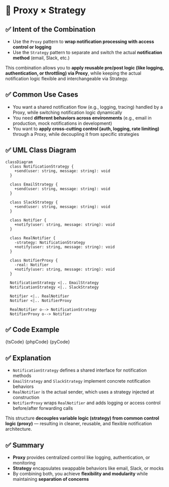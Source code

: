 

# 🧩 Proxy × Strategy

## ✅ Intent of the Combination

- Use the `Proxy` pattern to **wrap notification processing with access control or logging**
- Use the `Strategy` pattern to separate and switch the actual **notification method** (email, Slack, etc.)

This combination allows you to **apply reusable pre/post logic (like logging, authentication, or throttling) via Proxy**, while keeping the actual notification logic flexible and interchangeable via Strategy.

## ✅ Common Use Cases

- You want a shared notification flow (e.g., logging, tracing) handled by a Proxy, while switching notification logic dynamically
- You need **different behaviors across environments** (e.g., email in production, mock notifications in development)
- You want to **apply cross-cutting control (auth, logging, rate limiting)** through a Proxy, while decoupling it from specific strategies

## ✅ UML Class Diagram

```mermaid
classDiagram
  class NotificationStrategy {
    +send(user: string, message: string): void
  }

  class EmailStrategy {
    +send(user: string, message: string): void
  }

  class SlackStrategy {
    +send(user: string, message: string): void
  }

  class Notifier {
    +notify(user: string, message: string): void
  }

  class RealNotifier {
    -strategy: NotificationStrategy
    +notify(user: string, message: string): void
  }

  class NotifierProxy {
    -real: Notifier
    +notify(user: string, message: string): void
  }

  NotificationStrategy <|.. EmailStrategy
  NotificationStrategy <|.. SlackStrategy

  Notifier <|.. RealNotifier
  Notifier <|.. NotifierProxy

  RealNotifier o--> NotificationStrategy
  NotifierProxy o--> Notifier
```

## ✅ Code Example

<Tabs groupId="language">
  <TabItem value="ts" label="TypeScript">
    <CodeBlock language="ts">{tsCode}</CodeBlock>
  </TabItem>
  <TabItem value="php" label="PHP">
    <CodeBlock language="php">{phpCode}</CodeBlock>
  </TabItem>
  <TabItem value="python" label="Python">
    <CodeBlock language="python">{pyCode}</CodeBlock>
  </TabItem>
</Tabs>

## ✅ Explanation

- `NotificationStrategy` defines a shared interface for notification methods
- `EmailStrategy` and `SlackStrategy` implement concrete notification behaviors
- `RealNotifier` is the actual sender, which uses a strategy injected at construction
- `NotifierProxy` wraps `RealNotifier` and adds logging or access control before/after forwarding calls

This structure **decouples variable logic (strategy) from common control logic (proxy)** — resulting in cleaner, reusable, and flexible notification architecture.

## ✅ Summary

- **Proxy** provides centralized control like logging, authentication, or monitoring
- **Strategy** encapsulates swappable behaviors like email, Slack, or mocks
- By combining both, you achieve **flexibility and modularity** while maintaining **separation of concerns**

